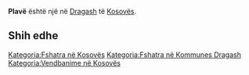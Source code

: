 {{Fshat në 
 | Emri                = Plavë
 | EmriAlt                = 
 | NAME_SHORT_FORM=      
 | NAME_GENERIC=      
 | NAME_SORT_NAME_RO=      PLAVE
 | FULL_NAME_RO = Plavë
 | FULL_NAME_ND_RO=Plave
 | SORT_NAME_RG=PLAVE
 | FULL_NAME_RG=Plavë
 | FULL_NAME_ND_RG=Plave
 | SRP_NAME_SHORT_FORM=      
 | SRP_NAME_GENERIC=      
 | SRP_NAME_SORT_NAME_RO=      
 | SRP_FULL_NAME_RO = 
 | SRP_FULL_NAME_ND_RO=
 | SRP_SORT_NAME_RG=
 | SRP_FULL_NAME_RG=
 | SRP_FULL_NAME_ND_RG=
 | Emri (Rasa dhanore) = 
 | Figura              = 
 | Shteti              = Kosovo
 | Komuna              = Dragash
 | Kodi postar         = 
 | Sipërfaqja          = 

 | Popullsia           = 

 | Regj. i popullsisë  = 
 | Dend. e popullsisë  = 
 | Faqja zyrtare       = 
 <!--- Koordinatat ----> 
 | Gjerësia            = 42.096389
 | Gjatësia            = 20.646667
 | Lartësia            = 
}}
'''Plavë''' është një [[]] në [[Dragash]] të [[Kosovës]].

<!-- == Gjeografia == -->
<!-- == Historia == -->
<!-- == Demografia == -->
== Shih edhe ==
{{Komuna Dragash}}
{{Kosovo-Administrata-Cung}}

[[Kategoria:Fshatra në Kosovës]]
[[Kategoria:Fshatra në Kommunes Dragash]]
[[Kategoria:Vendbanime në Kosovës]]